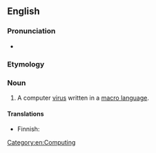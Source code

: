 ==English==

===Pronunciation===
* {{audio|en-uk-macrovirus.ogg|Audio (UK)|lang=en}}

===Etymology===
{{compound|en|macro|virus}}

===Noun===
{{en-noun|es}}

# A computer [[virus]] written in a [[macro language]].

====Translations====
{{trans-top|computer virus}}
* Finnish: {{t+|fi|makrovirus}}
{{trans-mid}}
{{trans-bottom}}

[[Category:en:Computing]]